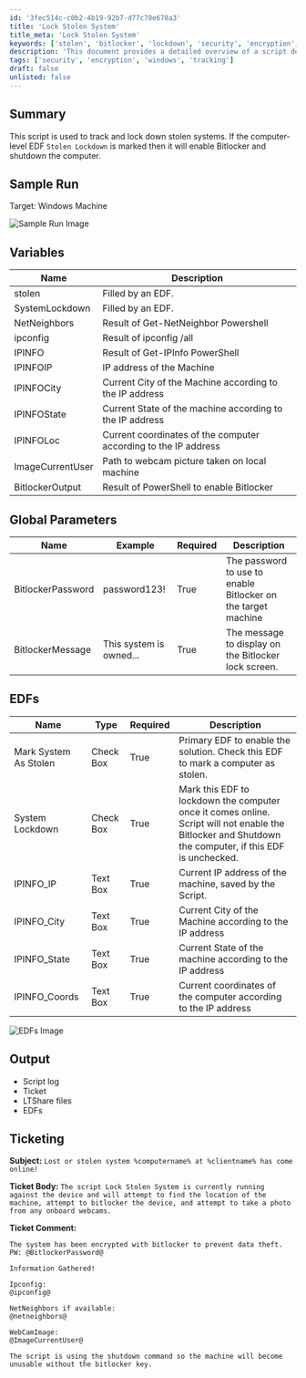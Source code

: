 ```yaml
---
id: '3fec514c-c0b2-4b19-92b7-d77c78e678a3'
title: 'Lock Stolen System'
title_meta: 'Lock Stolen System'
keywords: ['stolen', 'bitlocker', 'lockdown', 'security', 'encryption', 'tracking', 'windows']
description: 'This document provides a detailed overview of a script designed to track and lock down stolen systems. It outlines the script functionality, sample runs, variables, global parameters, and the ticketing process for reporting stolen devices.'
tags: ['security', 'encryption', 'windows', 'tracking']
draft: false
unlisted: false
---
```

## Summary

This script is used to track and lock down stolen systems. If the computer-level EDF `Stolen Lockdown` is marked then it will enable Bitlocker and shutdown the computer.

## Sample Run

Target: Windows Machine

![Sample Run Image](../../../static/img/Lock-Stolen-System/image_1.png)

## Variables

| Name              | Description                                          |
|-------------------|------------------------------------------------------|
| stolen            | Filled by an EDF.                                   |
| SystemLockdown    | Filled by an EDF.                                   |
| NetNeighbors       | Result of Get-NetNeighbor Powershell                |
| ipconfig          | Result of ipconfig /all                             |
| IPINFO            | Result of Get-IPInfo PowerShell                     |
| IPINFOIP         | IP address of the Machine                           |
| IPINFOCity       | Current City of the Machine according to the IP address |
| IPINFOState      | Current State of the machine according to the IP address |
| IPINFOLoc        | Current coordinates of the computer according to the IP address |
| ImageCurrentUser  | Path to webcam picture taken on local machine       |
| BitlockerOutput   | Result of PowerShell to enable Bitlocker            |

## Global Parameters

| Name                | Example        | Required | Description                                             |
|---------------------|----------------|----------|---------------------------------------------------------|
| BitlockerPassword    | password123!   | True     | The password to use to enable Bitlocker on the target machine |
| BitlockerMessage     | This system is owned... | True     | The message to display on the Bitlocker lock screen.   |

## EDFs

| Name                       | Type       | Required | Description                                                                                     |
|----------------------------|------------|----------|-------------------------------------------------------------------------------------------------|
| Mark System As Stolen      | Check Box  | True     | Primary EDF to enable the solution. Check this EDF to mark a computer as stolen.               |
| System Lockdown             | Check Box  | True     | Mark this EDF to lockdown the computer once it comes online. Script will not enable the Bitlocker and Shutdown the computer, if this EDF is unchecked. |
| IPINFO_IP                  | Text Box   | True     | Current IP address of the machine, saved by the Script.                                       |
| IPINFO_City                | Text Box   | True     | Current City of the Machine according to the IP address                                       |
| IPINFO_State               | Text Box   | True     | Current State of the machine according to the IP address                                      |
| IPINFO_Coords             | Text Box   | True     | Current coordinates of the computer according to the IP address                               |

![EDFs Image](../../../static/img/Lock-Stolen-System/image_2.png)

## Output

- Script log
- Ticket
- LTShare files
- EDFs

## Ticketing

**Subject:** `Lost or stolen system %computername% at %clientname% has come online!`

**Ticket Body:** `The script Lock Stolen System is currently running against the device and will attempt to find the location of the machine, attempt to bitlocker the device, and attempt to take a photo from any onboard webcams.`

**Ticket Comment:**

```
The system has been encrypted with bitlocker to prevent data theft.
PW: @BitlockerPassword@

Information Gathered!

Ipconfig:
@ipconfig@

NetNeighbors if available:
@netneighbors@

WebCamImage:
@ImageCurrentUser@

The script is using the shutdown command so the machine will become unusable without the bitlocker key.
```












